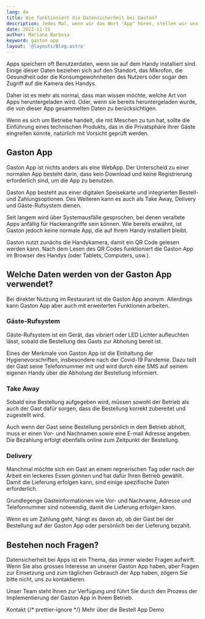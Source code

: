 ```yaml
---
lang: de
title: Wie funktioniert die Datensicherheit bei Gaston?
description: Jedes Mal, wenn wir das Wort "App" hören, stellen wir uns schon vor, was für Daten solche Apps von uns sammeln können. Aber wie funktioniert das mit unserer Gaston App?
date: 2022-11-15
author: Mariana Barbosa
keyword: gaston app
layout: '@layouts/Blog.astro'
---
```



Apps speichern oft Benutzerdaten, wenn sie auf dem Handy installiert sind. Einige dieser Daten beziehen sich auf den Standort, das Mikrofon, die Gesundheit oder die Konsumgewohnheiten des Nutzers oder sogar den Zugriff auf die Kamera des Handys.

Daher ist es mehr als normal, dass man wissen möchte, welche Art von Apps heruntergeladen wird. Oder, wenn sie bereits heruntergeladen wurde, die von dieser App gesammelten Daten zu berücksichtigen. 

Wenn es sich um Betriebe handelt, die mit Meschen zu tun hat, sollte die Einführung eines technischen Produkts, das in die Privatsphäre Ihrer Gäste eingreifen könnte, natürlich mit Vorsicht geprüft werden.

## Gaston App

Gaston App ist nichts anders als eine WebApp. Der Unterscheid zu einer normalen App besteht darin, dass kein Download und keine Registrierung erforderlich sind, um die App zu benutzen.

Gaston App besteht aus einer digitalen Speisekarte und integrierten Bestell- und Zahlungsoptionen. Des Weiteren kann es auch als Take Away, Delivery und Gäste-Rufsystem dienen.

Seit langem wird über Systemausfälle gesprochen, bei denen veraltete Apps anfällig für Hackerangriffe sein können. Wie bereits erwähnt, ist Gaston jedoch keine normale App, die auf Ihrem Handy installiert bleibt.

Gaston nutzt zunächs die Handykamera, damit ein QR Code gelesen werden kann. Nach dem Lesen des QR Codes funktioniert die Gaston App im Browser des Handys (oder Tablets, Computers, usw.).

## Welche Daten werden von der Gaston App verwendet?

Bei direkter Nutzung im Restaurant ist die Gaston App anonym. Allerdings kann Gaston App aber auch mit erweiterten Funktionen arbeiten.

### Gäste-Rufsystem

Gäste-Rufsystem ist ein Gerät, das vibriert oder LED Lichter aufleuchten lässt, sobald die Bestellung des Gasts zur Abholung bereit ist.

Eines der Merkmale von Gaston App ist die Einhaltung der Hygienevorschriften, insbesondere nach der Covid-19 Pandemie. Dazu teilt der Gast seine Telefonnummer mit und wird durch eine SMS auf seinem eigenen Handy über die Abholung der Bestellung informiert.

### Take Away

Sobald eine Bestellung aufgegeben wird, müssen sowohl der Betrieb als auch der Gast dafür sorgen, dass die Bestellung korrekt zubereitet und zugestellt wird.

Auch wenn der Gast seine Bestellung persönlich in dem Betrieb abholt, muss er einen Vor- und Nachnamen sowie eine E-mail Adresse angeben. Die Bezahlung erfolgt ebenfalls online zum Zeitpunkt der Bestellung.

### Delivery

Manchmal möchte sich ein Gast an einem regnerischen Tag oder nach der Arbeit ein leckeres Essen gönnen und hat dafür Ihren Betrieb gewählt. Damit die Lieferung erfolgen kann, sind einige spezifische Daten erforderlich.

Grundlegenge Gästeinformationen wie Vor- und Nachname, Adresse und Telefonnummer sind notwendig, damit die Lieferung erfolgen kann.

Wenn es um Zahlung geht, hängt es davon ab, ob der Gast bei der Bestellung auf der Gaston App oder persönlich bei der Lieferung bezahlt.

## Bestehen noch Fragen?

Datensicherheit bei Apps ist ein Thema, das immer wieder Fragen aufwirft. Wenn Sie also grosses Interesse an unserer Gaston App haben, aber Fragen zur Einsetzung und zum täglichen Gebrauch der App haben, zögern Sie bitte nicht, uns zu kontaktieren.

Unser Team steht Ihnen zur Verfügung und führt Sie durch den Prozess der Implementierung der Gaston App in Ihrem Betrieb.

<ButtonList> <ButtonLink href="/de/kontakt/">Kontakt</ButtonLink> {/* prettier-ignore */} <ButtonLink href="/de/restaurant-bestell-app/">Mehr über die Bestell App</ButtonLink> <ButtonLink href="/de/demo/">Demo</ButtonLink> </ButtonList>